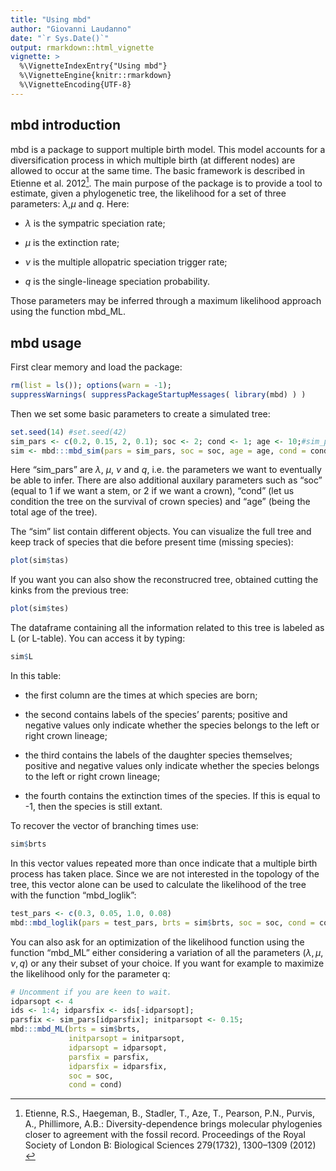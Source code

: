 ```yaml
---
title: "Using mbd"
author: "Giovanni Laudanno"
date: "`r Sys.Date()`"
output: rmarkdown::html_vignette
vignette: >
  %\VignetteIndexEntry{"Using mbd"}
  %\VignetteEngine{knitr::rmarkdown}
  %\VignetteEncoding{UTF-8}
---
```


## mbd introduction

mbd is a package to support multiple birth model. This model accounts for a diversification process in which multiple birth (at different nodes) are allowed to occur at the same time.
The basic framework is described in Etienne et al. 2012^[Etienne, R.S., Haegeman, B., Stadler, T., Aze, T., Pearson, P.N., Purvis, A., Phillimore, A.B.: Diversity-dependence brings molecular phylogenies closer to agreement with the
fossil record. Proceedings of the Royal Society of London B: Biological Sciences
279(1732), 1300–1309 (2012) ].
The main purpose of the package is to provide a tool to estimate, given a phylogenetic tree, the likelihood for a set of three parameters: $\lambda$,$\mu$ and $q$.
Here:

- $\lambda$ is the sympatric speciation rate;

- $\mu$ is the extinction rate;

- $\nu$ is the multiple allopatric speciation trigger rate;

- $q$ is the single-lineage speciation probability.

Those parameters may be inferred through a maximum likelihood approach using the function mbd_ML.

## mbd usage

First clear memory and load the package:

```r
rm(list = ls()); options(warn = -1);
suppressWarnings( suppressPackageStartupMessages( library(mbd) ) )
```

Then we set some basic parameters to create a simulated tree:

```r
set.seed(14) #set.seed(42)
sim_pars <- c(0.2, 0.15, 2, 0.1); soc <- 2; cond <- 1; age <- 10;#sim_pars <- c(0.2, 0.1, 1.5, 0.1); soc = 2; cond = 1; age = 10;
sim <- mbd:::mbd_sim(pars = sim_pars, soc = soc, age = age, cond = cond, tips_interval = c(0, Inf))

```

Here "sim_pars" are $\lambda$, $\mu$, $\nu$ and $q$, i.e. the parameters we want to eventually be able to infer. There are also additional auxilary parameters such as "soc" (equal to 1 if we want a stem, or 2 if we want a crown), "cond" (let us condition the tree on the survival of crown species) and "age" (being the total age of the tree).

The "sim" list contain different objects.
You can visualize the full tree and keep track of species that die before present time (missing species):

```r
plot(sim$tas)
```

If you want you can also show the reconstrucred tree, obtained cutting the kinks from the previous tree:

```r
plot(sim$tes)
```

The dataframe containing all the information related to this tree is labeled as L (or L-table). You can access it by typing:

```r
sim$L
```

In this table:

- the first column are the times at which species are born;

- the second contains labels of the species' parents; positive and negative values only indicate whether the species belongs to the left or right crown lineage;

- the third contains the labels of the daughter species themselves; positive and negative values only indicate whether the species belongs to the left or right crown lineage;

- the fourth contains the extinction times of the species. If this is equal to -1, then the species is still extant.

To recover the vector of branching times use:

```r
sim$brts
```

In this vector values repeated more than once indicate that a multiple birth process has taken place.
Since we are not interested in the topology of the tree, this vector alone can be used to calculate the likelihood of the tree with the function "mbd_loglik":

```r
test_pars <- c(0.3, 0.05, 1.0, 0.08)
mbd::mbd_loglik(pars = test_pars, brts = sim$brts, soc = soc, cond = cond, missnumspec = 0)
```

You can also ask for an optimization of the likelihood function using the function "mbd_ML" either considering a variation of all the parameters ($\lambda, \mu, \nu, q$) or any their subset of your choice. If you want for example to maximize the likelihood only for the parameter q:

```r
# Uncomment if you are keen to wait.
idparsopt <- 4
ids <- 1:4; idparsfix <- ids[-idparsopt];
parsfix <- sim_pars[idparsfix]; initparsopt <- 0.15;
mbd:::mbd_ML(brts = sim$brts, 
             initparsopt = initparsopt, 
             idparsopt = idparsopt, 
             parsfix = parsfix, 
             idparsfix = idparsfix, 
             soc = soc, 
             cond = cond)

```
